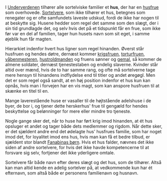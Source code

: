 {{title:Hus}}
{{author:Laura Holmegaard}}
{{timestamp:2010-01-13T15:29:52Z}}
{{copyright:Hus}}
I [[Underverdenen]] tilhører alle sortelviske familier et '''hus''', der har en [[husfrue]] som overhovede. [[Sortelver|Sortelvere]], som ikke tilhører et hus, betegnes som renegater og er ofte samfundets laveste udskud, fordi de ikke har nogen til at beskytte sig. Husene hedder som regel det samme som den slægt, der i sin tid grundlagde det, og selv hvis det på et tidspunkt får en frue, som ikke før var en del af familien, tager hun husets navn som sit eget, i samme øjeblik hun får magten.

Hierarkiet indenfor hvert hus ligner som regel hinanden. Øverst står husfruen og hendes døtre, dernæst kommer [[krigsfrue|krigsfruen]], [[torturfrue|torturfruen]], [[våbenmester|våbenmesteren]], [[hustroldmand|hustroldmanden]] og fruens sønner og [[gemal]], så kommer de almene soldater, dernæst tjenestestaben og endelig slaverne. Kvinder står altid over mænd, hvis de to har samme rang, og ofte må sortelverne tage mere hensyn til hinandens indflydelse end til titler og andet øregøgl. Men det er som regel også sandt, at en høj position indenfor et hus kun kan opnås, hvis man i forvejen har en vis magt, som kan anspore husfruen til at skænke en titel til en.

Mange laverestående huse er vasaller til de højtstående adelshuse i de byer, de bor i, og tjener dette herskerhus' frue til gengæld for hendes beskyttelse og belønninger for mere eller mindre tro tjeneste.

Nogle gange sker det, når to huse har ført krig imod hinanden, at ét hus opsluger et andet og tager både dets medlemmer og rigdom. Når dette sker, er det sjældent andre end det ødelagte hus' husfrues familie, som har noget imod det, for loyalitet imod ens hus, hvis man kan få et bedre tilbud, er sjældent stor blandt [[Fanabinas børn]]. Hvis et hus falder, nævnes det ikke siden af andre sortelvere, for hvis det ikke havde kompetencerne til at forsvare sig selv, fortjener det ikke yderligere omtale.

Sortelvere får både navn efter deres slægt og det hus, som de tilhører. Altså kan man altid kende en adelig sortelver på, at vedkommende kun har ét efternavn, som altså både er personens familienavn og husnavn.